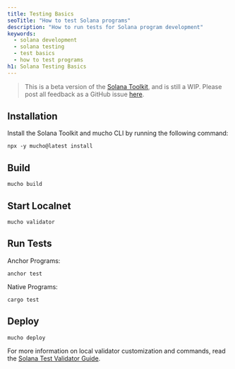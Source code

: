 ```yaml
---
title: Testing Basics
seoTitle: "How to test Solana programs"
description: "How to run tests for Solana program development"
keywords:
  - solana development
  - solana testing
  - test basics
  - how to test programs
h1: Solana Testing Basics
---
```


> This is a beta version of the [Solana Toolkit](/docs/toolkit/), and is still a
> WIP. Please post all feedback as a GitHub issue
> [here](https://github.com/solana-foundation/mucho/issues/new?title=%5Btoolkit%5D%20).

## Installation

Install the Solana Toolkit and mucho CLI by running the following command:

```shell
npx -y mucho@latest install
```

## Build

```shell
mucho build
```

## Start Localnet

```shell
mucho validator
```

## Run Tests

Anchor Programs:

```shell
anchor test
```

Native Programs:

```shell
cargo test
```

## Deploy

```shell
mucho deploy
```

For more information on local validator customization and commands, read the
[Solana Test Validator Guide](/developers/guides/getstarted/solana-test-validator).
